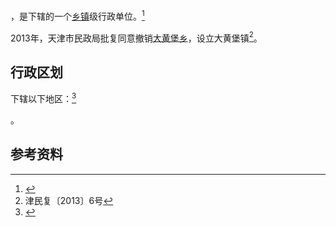 {{中国乡级行政区|12/01/14/207/000}}

'''{{PAGENAMEBASE}}'''，是{{PRC admin/fullname|12/01/14/207/000|3}}下辖的一个[[乡镇|乡镇]]级行政单位。<ref>{{PRC admin/ref sgc|{{PRC admin/parent|12/01/14/207/000}}}}</ref>

2013年，天津市民政局批复同意撤销[[大黄堡乡|大黄堡乡]]，设立大黄堡镇<ref>津民复〔2013〕6号</ref>。

== 行政区划 ==

{{PAGENAMEBASE}}下辖以下地区：<ref>{{PRC admin/ref sgc|12/01/14/207/000}}</ref>

{{PRC admin/children|12/01/14/207/000}}。

== 参考资料 ==

{{reflist}}

{{行政区划小作品}}
{{PRC admin/navcat|12/01/14/207/000}}